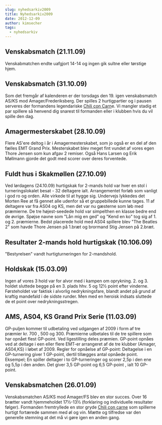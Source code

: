 ```yaml
---
slug: nyhedsarkiv2009
title: Nyhedsarkiv2009
date: 2012-12-09
author: kimsecher
tags:
  - nyhedsarkiv
---
```

<h2>Venskabsmatch (21.11.09)</h2>
Venskabmatchen endte uafgjort 14-14 og ingen gik sultne eller tørstige hjem.
<h2>Venskabsmatch (31.10.09)</h2>
Som det fremgår af kalenderen er der torsdags den 19. igen venskabsmatch AS/KS mod Amager/Frederiksberg. Der spilles 2 hurtigpartier og i pausen serveres der formandens legendariske <a href="http://en.wikipedia.org/wiki/Chili_con_carne">Chili con Carn</a>e. Vi mangler stadig et par spillere så henvend dig snarest til formanden eller i klubben hvis du vil spille den dag.
<h2>Amagermesterskabet (28.10.09)</h2>
Flere AS'ere deltog i år i Amagermesterskabet, som jo også er en del af den fælles EMT Grand Prix. Mesterskabet blev meget fint vundet af vores egen Thore Jensen som kun afgav 2 remiser. Også Hans Larsen og Erik Møllmann gjorde det godt med scorer over deres forventede.
<h2>Fuldt hus i Skakmøllen (27.10.09)</h2>
Ved lørdagens (24.10.09) hurtigskak for 2-mands hold var hver en stol i turneringslokalet besat - 32 deltagere ialt. Arrangementet forløb som vanligt i god ro og orden. Alle virkede til at hygge sig. Undervejs lykkedes det Morten Ree at få gennet alle udenfor så et gruppebillede kunne tages. 11 af deltagere var fra AS04 og KS, men det var nu gæsterne som løb med præmierne. De tre højest-seedede hold var simpelthen en klasse bedre end de øvrige. Spøjse navne som "Lån mig en ged" og "Kend en ko" tog sig af 1. og 2. præmierne. Bedst placerede hold med AS04 spillere blev "The Beatles 2" som havde Thore Jensen på 1.bræt og brormand Stig Jensen på 2.bræt.
<h2>Resultater 2-mands hold hurtigskak (10.106.09)</h2>
"Bestyrelsen" vandt hurtigturneringen for 2-mandshold.
<h2>Holdskak (15.03.09)</h2>
Ingen af vores 3 hold var for alvor med i kampen om oprykning. 2. og 3. holdet sluttede begge på en 3. plads hhv. 5 og 12½ point efter vinderne. Førsteholdet var faktisk i alvorlig nedrykningsfare, blandt andet på grund af kraftig mandefald i de sidste runder. Men med en heroisk indsats sluttede de et point over nedrykningsstregen.
<h2>AMS, AS04, KS Grand Prix Serie (11.03.09)</h2>
GP-puljen kommer til udbetaling ved udgangen af 2009 i form af tre præmier kr. 700 , 500 og 300.
Præmierne udbetales til de tre spillere som har opnået flest GP-point. Ved ligestilling deles præmien.
GP-point opnåes ved at deltage i een eller flere EMT-er arrangeret af de tre klubber (Amager, AS04,KS) i løbet af 2009. Regler for opnåelse af GP-point: Deltagelse i en GP-turnering giver 1 GP-point, dertil tillægges antal opnåede point. Eksempel; En spiller deltager i to GP-turneringer og scorer 2,5p i den ene og 5,5p i den anden. Det giver 3,5 GP-point og 6,5 GP-point , ialt 10 GP-point.
<h2>Venskabsmatchen (26.01.09)</h2>
Venskabsmatchen AS/KS mod Amager/FS blev en stor succes. Over 16 brætter vandt hjemmeholdet 17½-13½ (forklaring og individuelle resultater følger). Formanden fremtryllede en stor gryde <a href="http://da.wikipedia.org/wiki/Chili_con_carne">Chili con carne</a> som spillerne hurtigt fortærede sammen med øl og vin. Mætte og tilfredse var den generelle stemning at det må vi gøre igen en anden gang.

